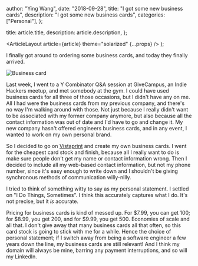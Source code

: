 
  author: "Ying Wang",
  date: "2018-09-28",
  title: "I got some new business cards",
  description: "I got some new business cards",
  categories: ["Personal"],
};

  title: article.title,
  description: article.description,
};

  <ArticleLayout article={article} theme="solarized" {...props} />
);

I finally got around to ordering some business cards, and today they finally
arrived.

![Business card](/img/posts/2018/09/28/business_cards.jpg)

Last week, I went to a Y Combinator Q&A session at GiveCampus, an Indie Hackers
meetup, and met somebody at the gym. I could have used business cards for all
three of those occasions, but I didn't have any on me. All I had were the
business cards from my previous company, and there's no way I'm walking around
with those. Not just because I really didn't want to be associated with my
former company anymore, but also because all the contact information was out of
date and I'd have to go and change it. My new company hasn't offered engineers
business cards, and in any event, I wanted to work on my own personal brand.

So I decided to go on [Vistaprint](https://www.vistaprint.com) and create my own
business cards. I went for the cheapest card stock and finish, because all I
really want to do is make sure people don't get my name or contact information
wrong. Then I decided to include all my web-based contact information, but not
my phone number, since it's easy enough to write down and I shouldn't be giving
synchronous methods of communication willy-nilly.

I tried to think of something witty to say as my personal statement. I settled
on "I Do Things, Sometimes". I think this accurately captures what I do. It's
not precise, but it _is_ accurate.

Pricing for business cards is kind of messed up. For \$7.99, you can get 100;
for \$8.99, you get 200, and for \$9.99, you get 500. Economies of scale and all
that. I don't give away that many business cards all that often, so this card
stock is going to stick with me for a while. Hence the choice of personal
statement; if I switch away from being a software engineer a few years down the
line, my business cards are still relevant! And I think my domain will always be
mine, barring any payment interruptions, and so will my LinkedIn.
